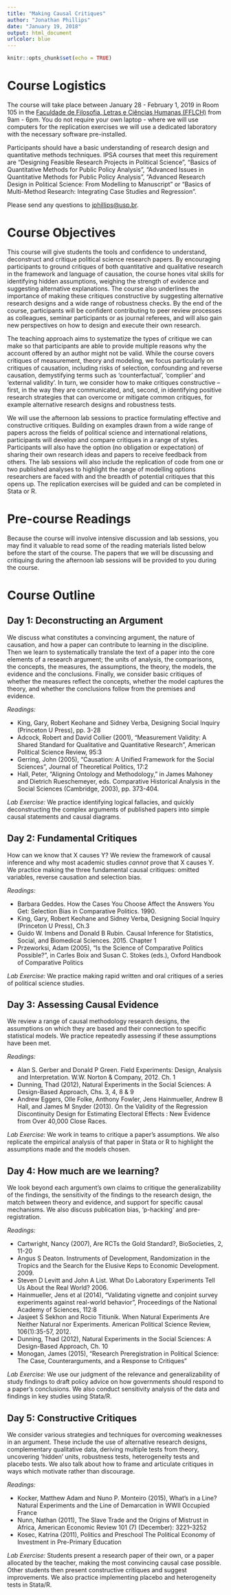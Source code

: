 ```yaml
---
title: "Making Causal Critiques"
author: "Jonathan Phillips"
date: "January 19, 2018"
output: html_document
urlcolor: blue
---
```


```r
knitr::opts_chunk$set(echo = TRUE)
```

# Course Logistics

The course will take place between January 28 - February 1, 2019 in Room 105 in the [Faculdade de Filosofia, Letras e Ciências Humanas (FFLCH)](https://www.google.com.br/maps/place/FFLCH+-+Pr%C3%A9dio+de+Letras/@-23.5618195,-46.7275296,17z/data=!3m1!4b1!4m5!3m4!1s0x94ce5640eb6f8a59:0x6f53a42abbe26c0c!8m2!3d-23.5618195!4d-46.7253409) from 9am - 6pm. You do not require your own laptop - where we will use computers for the replication exercises we will use a dedicated laboratory with the necessary software pre-installed.

Participants should have a basic understanding of research design and quantitative methods techniques. IPSA courses that meet this requirement are “Designing Feasible Research Projects in Political Science”, “Basics of Quantitative Methods for Public Policy Analysis”, “Advanced Issues in Quantitative Methods for Public Policy Analysis”, “Advanced Research Design in Political Science:  From Modelling to Manuscript” or “Basics of Multi-Method Research: Integrating Case Studies and Regression”. 

Please send any questions to [jphillips@usp.br](jphillips@usp.br).

# Course Objectives

This course will give students the tools and confidence to understand, deconstruct and critique political science research papers. By encouraging participants to ground critiques of both quantitative and qualitative research in the framework and language of causation, the course hones vital skills for identifying hidden assumptions, weighing the strength of evidence and suggesting alternative explanations. The course also underlines the importance of making these critiques constructive by suggesting alternative research designs and a wide range of robustness checks. By the end of the course, participants will be confident contributing to peer review processes as colleagues, seminar participants or as journal referees, and will also gain new perspectives on how to design and execute their own research.

The teaching approach aims to systematize the types of critique we can make so that participants are able to provide multiple reasons why the account offered by an author might not be valid. While the course covers critiques of measurement, theory and modeling, we focus particularly on critiques of causation, including risks of selection, confounding and reverse causation, demystifying terms such as ‘counterfactual’, ‘complier’ and ‘external validity’. In turn, we consider how to make critiques constructive – first, in the way they are communicated, and, second, in identifying positive research strategies that can overcome or mitigate common critiques, for example alternative research designs and robustness tests.

We will use the afternoon lab sessions to practice formulating effective and constructive critiques. Building on examples drawn from a wide range of papers across the fields of political science and international relations, participants will develop and compare critiques in a range of styles. Participants will also have the option (no obligation or expectation) of sharing their own research ideas and papers to receive feedback from others. The lab sessions will also include the replication of code from one or two published analyses to highlight the range of modelling options researchers are faced with and the breadth of potential critiques that this opens up. The replication exercises will be guided and can be completed in Stata or R.

# Pre-course Readings

Because the course will involve intensive discussion and lab sessions, you may find it valuable to read some of the reading materials listed below before the start of the course. The papers that we will be discussing and critiquing during the afternoon lab sessions will be provided to you during the course.

# Course Outline

## **Day 1: Deconstructing an Argument**

We discuss what constitutes a convincing argument, the nature of causation, and how a paper can contribute to learning in the discipline. Then we learn to systematically translate the text of a paper into the core elements of a research argument; the units of analysis, the comparisons, the concepts, the measures, the assumptions, the theory, the models, the evidence and the conclusions. Finally, we consider basic critiques of whether the measures reflect the concepts, whether the model captures the theory, and whether the conclusions follow from the premises and evidence.

*Readings:* 

- King, Gary, Robert Keohane and Sidney Verba, Designing Social Inquiry (Princeton U
Press), pp. 3-28
- Adcock, Robert and David Collier (2001), "Measurement Validity: A Shared Standard for Qualitative and Quantitative Research", American Political Science Review, 95:3
- Gerring, John (2005), "Causation: A Unified Framework for the Social Sciences", Journal of Theoretical Politics, 17:2
- Hall, Peter, “Aligning Ontology and Methodology,” in James Mahoney and Dietrich
Rueschemeyer, eds. Comparative Historical Analysis in the Social Sciences (Cambridge,
2003), pp. 373-404.  

*Lab Exercise:* We practice identifying logical fallacies, and quickly deconstructing the complex arguments of published papers into simple causal statements and causal diagrams.

## **Day 2: Fundamental Critiques** 

How can we know that X causes Y? We review the framework of causal inference and why most academic studies *cannot* prove that X causes Y. We practice making the three fundamental causal critiques: omitted variables, reverse causation and selection bias.

*Readings:* 

- Barbara Geddes. How the Cases You Choose Affect the Answers You Get: Selection Bias in Comparative Politics. 1990.
- King, Gary, Robert Keohane and Sidney Verba, Designing Social Inquiry (Princeton U
Press), Ch.3
- Guido W. Imbens and Donald B Rubin. Causal Inference for Statistics, Social, and Biomedical Sciences. 2015. Chapter 1
- Przeworksi, Adam (2005), "Is the Science of Comparative Politics Possible?", in Carles Boix and Susan C. Stokes (eds.), Oxford Handbook of Comparative Politics

*Lab Exercise:* We practice making rapid written and oral critiques of a series of political science studies.

## **Day 3: Assessing Causal Evidence** 

We review a range of causal methodology research designs, the assumptions on which they are based and their connection to specific statistical models. We practice repeatedly assessing if these assumptions have been met.

*Readings:* 

- Alan S. Gerber and Donald P Green. Field Experiments: Design, Analysis and Interpretation.
W.W. Norton & Company, 2012. Ch. 1
- Dunning, Thad (2012), Natural Experiments in the Social Sciences: A Design-Based Approach, Chs. 3, 4, 8 & 9
- Andrew Eggers, Olle Folke, Anthony Fowler, Jens Hainmueller, Andrew B Hall, and James M Snyder (2013). On the Validity of the Regression Discontinuity Design for Estimating Electoral Effects : New Evidence from Over 40,000 Close Races.

*Lab Exercise:* We work in teams to critique a paper's assumptions. We also replicate the empirical analysis of that paper in Stata or R to highlight the assumptions made and the models chosen.

## **Day 4: How much are we learning?** 

We look beyond each argument’s own claims to critique the generalizability of the findings, the sensitivity of the findings to the research design, the match between theory and evidence, and support for specific causal mechanisms. We also discuss publication bias, 'p-hacking' and pre-registration.

*Readings:*

- Cartwright, Nancy (2007), Are RCTs the Gold Standard?, BioSocieties, 2, 11-20
- Angus S Deaton. Instruments of Development, Randomization in the Tropics and the Search for the Elusive Keps to Economic Development. 2009.
- Steven D Levitt and John A List. What Do Laboratory Experiments Tell Us About the Real World? 2006.
- Hainmueller, Jens et al (2014), "Validating vignette and conjoint survey experiments against real-world behavior", Proceedings of the National Academy of Sciences, 112:8
- Jasjeet S Sekhon and Rocio Titiunik. When Natural Experiments Are Neither Natural nor Experiments. American Political Science Review, 106(1):35-57, 2012.
- Dunning, Thad (2012), Natural Experiments in the Social Sciences: A Design-Based Approach, Ch. 10
- Monogan, James (2015),  "Research Preregistration in Political Science: The Case, Counterarguments, and a Response to Critiques"

*Lab Exercise:* We use our judgment of the relevance and generalizability of study findings to draft policy advice on how governments should respond to a paper's conclusions. We also conduct sensitivity analysis of the data and findings in key studies using Stata/R.

## **Day 5: Constructive Critiques**
We consider various strategies and techniques for overcoming weaknesses in an argument. These include the use of alternative research designs, complementary qualitative data, deriving multiple tests from theory, uncovering ‘hidden’ units, robustness tests, heterogeneity tests and placebo tests. We also talk about how to frame and articulate critiques in ways which motivate rather than discourage.

*Readings:* 

- Kocker, Matthew Adam and Nuno P. Monteiro (2015), What's in a Line? Natural Experiments and the Line of Demarcation in WWII Occupied France
- Nunn, Nathan (2011), The Slave Trade and the Origins of Mistrust in Africa, American Economic Review 101 (7) (December): 3221–3252
- Kosec, Katrina (2011), Politics and Preschool The Political Economy of Investment in Pre-Primary Education

*Lab Exercise:* Students present a research paper of their own, or a paper allocated by the teacher, making the most convincing causal case possible. Other students then present constructive critiques and suggest improvements. We also practice implementing placebo and heterogeneity tests in Stata/R.
